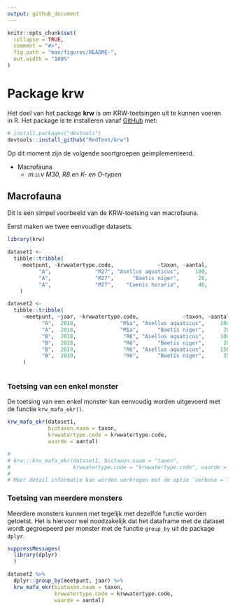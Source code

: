 ```yaml
---
output: github_document
---
```


<!-- README.md is generated from README.Rmd. Please edit that file -->

```r
knitr::opts_chunk$set(
  collapse = TRUE,
  comment = "#>",
  fig.path = "man/figures/README-",
  out.width = "100%"
)
```
# Package krw

<!-- badges: start -->
<!-- badges: end -->

Het doel van het package **krw** is om KRW-toetsingen uit te kunnen voeren in R. Het package is te installeren vanaf [GitHub](https://github.com/) met:

``` r
# install.packages("devtools")
devtools::install_github("RedTent/krw")
```

Op dit moment zijn de volgende soortgroepen geimplementeerd.

- Macrofauna 
    - *m.u.v M30, R8 en K- en O-typen*

## Macrofauna

Dit is een simpel voorbeeld van de KRW-toetsing van macrofauna.

Eerst maken we twee eenvoudige datasets.

```r
library(krw)

dataset1 <- 
  tibble::tribble(
    ~meetpunt, ~krwwatertype.code,              ~taxon, ~aantal,
          "A",              "M27", "Asellus aquaticus",     100,
          "A",              "M27",      "Baetis niger",      20,
          "A",              "M27",    "Caenis horaria",      40,
    )

dataset2 <- 
  tibble::tribble(
     ~meetpunt, ~jaar, ~krwwatertype.code,              ~taxon, ~aantal,
           "A",  2018,              "M1a", "Asellus aquaticus",     100,
           "A",  2018,              "M1a",      "Baetis niger",      20,
           "B",  2018,               "R6", "Asellus aquaticus",     100,
           "B",  2018,               "R6",      "Baetis niger",      20,
           "B",  2019,               "R6", "Asellus aquaticus",     150,
           "B",  2019,               "R6",      "Baetis niger",      35
     )



```

### Toetsing van een enkel monster

De toetsing van een enkel monster kan eenvoudig worden uitgevoerd met de functie `krw_mafa_ekr()`.

```r

krw_mafa_ekr(dataset1, 
             biotaxon.naam = taxon, 
             krwwatertype.code = krwwatertype.code, 
             waarde = aantal)

# 
# krw:::krw_mafa_ekr(dataset1, biotaxon.naam = "taxon", 
#                    krwwatertype.code = "krwwatertype.code", waarde = "aantal")
# 
# Meer detail informatie kan worden verkregen met de optie `verbose = TRUE`

```

### Toetsing van meerdere monsters

Meerdere monsters kunnen met tegelijk met dezelfde functie worden getoetst. Het is hiervoor wel noodzakelijk dat het dataframe met de dataset wordt gegroepeerd per monster met de functie `group_by` uit de package `dplyr`.

```r
suppressMessages(
  library(dplyr)
  )

dataset2 %>% 
  dplyr::group_by(meetpunt, jaar) %>% 
  krw_mafa_ekr(biotaxon.naam = taxon, 
               krwwatertype.code = krwwatertype.code, 
               waarde = aantal)

```



